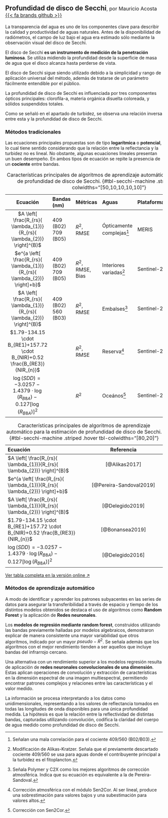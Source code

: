 
## Profundidad de disco de Secchi<span style="font-weight:normal; font-size: 1rem">, por Mauricio Acosta [{{< fa brands github >}}](https://github.com/mauri491)</span> {toc-text="Profundidad de disco de Secchi"}

La transparencia del agua es uno de los componentes clave para describir la calidad y productividad de aguas naturales. Antes de la disponibilidad de radiómetros, el campo de luz bajo el agua era estimado sólo mediante la observación visual del disco de Secchi.

El disco de Secchi **es un instrumento de medición de la penetración luminosa**. Se utiliza midiendo la profundidad desde la superficie de masa de agua que el disco alcanza hasta perderse de vista.

El disco de Secchi sigue siendo utilizado debido a la simplicidad y rango de aplicación universal del método, además de tratarse de un parámetro fácilmente entendible por el público.

La profundidad de disco de Secchi es influenciada por tres componentes ópticos principales: clorofila-a, materia orgánica disuelta coloreada, y sólidos suspendidos totales.

Como se señaló en el apartado de turbidez, se observa una relación inversa entre esta y la profundidad de disco de Secchi.

### Métodos tradicionales

Las ecuaciones principales propuestas son de tipo **logarítmica** o **potencial**, lo cual tiene sentido considerando que la relación entre la reflectancia y la turbidez no es lineal. No obstante, algunas ecuaciones lineales presentan un buen desempeño. En ambos tipos de ecuación se repite la presencia de un **cociente** entre bandas.

:::: {.content-visible when-format="html"}

::: {.column-screen-right}

| Ecuación | Bandas (nm) | Métricas | Aguas | Plataforma | Referencia |
|:-:|:--|:--|:--|:--|:-:|
| $A \left[  \frac{R_{rs}( \lambda_{1})}{R_{rs}( \lambda_{2})}  \right]^{B}$ | 409 (B02)<br>709 (B05) | $R^{2}$, RMSE | Ópticamente complejas^[Señalan una mala correlación para el cociente 409/560 (B02/B03).] | MERIS | @Alikas2017 |
| $e^{a \left[ \frac{R_{rs}( \lambda_{1})}{R_{rs}( \lambda_{2})} \right]+b}$ | 409 (B02)<br>709 (B05) | $R^{2}$, RMSE, Bias | Interiores variadas^[Modificación de Alikas-Kratzer. Señala que el previamente descartado cociente 409/560 se usa para aguas donde el contribuyente principal a la turbidez es el fitoplancton.] | Sentinel-2 | @Pereira-Sandoval2019 |
| $A \left[ \frac{R_{rs}( \lambda_{1})}{R_{rs}( \lambda_{2})}  \right]^{B}$ | 409 (B02)<br>560 (B03) | $R^{2}$, RMSE | Embalses^[Señala Polymer y C2X como los mejores algoritmos de corrección atmosférica. Indica que su ecuación es equivalente a la de Pereira-Sandoval.] | Sentinel-2 | @Delegido2019 |
| $1.79-134.15 \cdot B_{RE1}+157.72 \cdot B_{NIR}+0.52 \frac{B_{RE3}}{NIR_{n}}$ |  | $R^{2}$, RMSE | Reserva^[Corrección atmosférica con el módulo Sen2Cor. Al ser lineal, produce una sobrestimación para valores bajos y una subestimación para valores altos.] | Sentinel-2 | @Bonansea2019 |
| $\log(SDD)=-3.0257-1.4379 \cdot  \log(R_{B8A})-0.127 \left[ \log(R_{B8A}) \right]^{2}$ |  | $R^{2}$ | Oceános^[Corrección con Sen2Cor.] | Sentinel-2 | @Delegido2016 |

: Características principales de algoritmos de aprendizaje automático para la estimación de profundidad de disco de Secchi. {#tbl-secchi-machine .striped .hover tbl-colwidths="[50,10,10,10,10]"}

:::

::::

:::: {.content-visible when-format="typst"}

| Ecuación | Referencia |
|:--|:-:|
| $A \left[  \frac{R_{rs}( \lambda_{1})}{R_{rs}( \lambda_{2})}  \right]^{B}$ | [@Alikas2017] |
| $e^{a \left[ \frac{R_{rs}( \lambda_{1})}{R_{rs}( \lambda_{2})} \right]+b}$ | [@Pereira-Sandoval2019] |
| $A \left[ \frac{R_{rs}( \lambda_{1})}{R_{rs}( \lambda_{2})}  \right]^{B}$ | [@Delegido2019] |
| $1.79-134.15 \cdot B_{RE1}+157.72 \cdot B_{NIR}+0.52 \frac{B_{RE3}}{NIR_{n}}$ | [@Bonansea2019] |
| $\log(SDD)=-3.0257-1.4379 \cdot  \log(R_{B8A})-0.127 \left[ \log(R_{B8A}) \right]^{2}$ | [@Delegido2016] |

: Características principales de algoritmos de aprendizaje automático para la estimación de profundidad de disco de Secchi. {#tbl-secchi-machine .striped .hover tbl-colwidths="[80,20]"}

::: {.block stroke='rgb("#B86092")' inset="8pt" radius="4pt"}

[Ver tabla completa en la versión online &#x2197;](https://vhgauto.quarto.pub/gistaq-parana/#tbl-secchi-machine)

:::

::::

### Métodos de aprendizaje automático

A modo de identificar y aprender los patrones subyacentes en las series de datos para asegurar la transferibilidad a través de espacio y tiempo de los distintos modelos obtenidos se destaca el uso de algoritmos como **Random Forest** y la aplicación de **Redes neuronales**.

Los **modelos de regresión mediante random forest**, construidos utilizando las bandas previamente halladas por modelos algebraicos, demostraron explicar de manera consistente una mayor variabilidad que otros algoritmos, indicado por un mayor $pseudo-R^2$. Se señala además que los algoritmos con el mejor rendimiento tienden a ser aquellos que incluye bandas del infrarrojo cercano.

Una alternativa con un rendimiento superior a los modelos regresión resulta de aplicación de **redes neuronales convolucionales de una dimensión**. Estas aplican operaciones de convolución y extracción de características en la dimensión espectral de una imagen multiespectral, permitiendo encontrar patrones complejos y relaciones entre las características y el valor medido.

La información se procesa interpretando a los datos como unidimensionales, representando a los valores de reflectancia tomados en todas las longitudes de onda disponibles para una única profundidad medida. La hipótesis es que la relación entre la reflectividad de distintas bandas, capturadas utilizando convolución, codifica la claridad del cuerpo de agua medido como profundidad de disco de Secchi.
